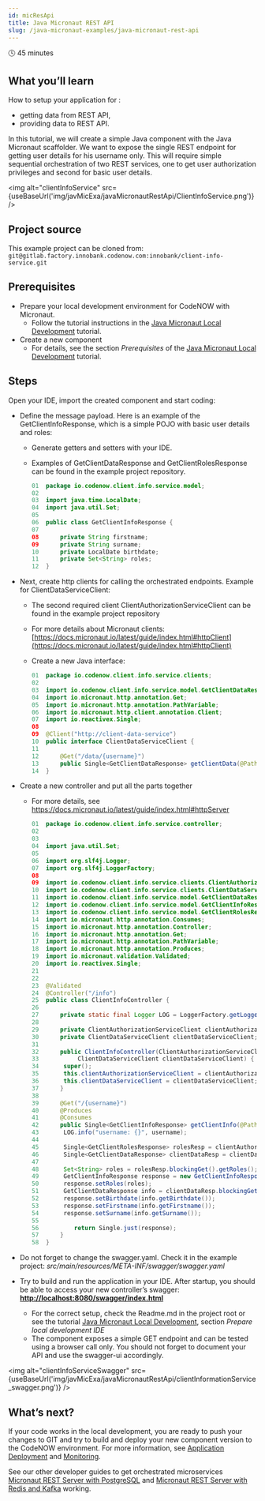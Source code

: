 ```yaml
---
id: micResApi
title: Java Micronaut REST API
slug: /java-micronaut-examples/java-micronaut-rest-api
---
```



🕓 45 minutes

## What you’ll learn

How to setup your application for : 

- getting data from REST API, 
- providing data to REST API.

In this tutorial, we will create a simple Java component with the Java Micronaut scaffolder. We want to expose the single REST endpoint for getting user details for his username only. This will require simple sequential orchestration of two REST services, one to get user authorization privileges and second for basic user details. 

<img alt="clientInfoService" src={useBaseUrl('img/javMicExa/javaMicronautRestApi/ClientInfoService.png')} />

## Project source

This example project can be cloned from: ```git@gitlab.factory.innobank.codenow.com:innobank/client-info-service.git```

## Prerequisites

- Prepare your local development environment for CodeNOW with Micronaut. 
  - Follow the tutorial instructions in the [Java Micronaut Local Development](../locDevWitCodNow/locDev/) tutorial.
- Create a new component
  - For details, see the section *Prerequisites* of the [Java Micronaut Local Development](../locDevWitCodNow/locDev/) tutorial.

## Steps

Open your IDE, import the created component and start coding:

- Define the message payload. Here is an example of the GetClientInfoResponse, which is a simple POJO with basic user details and roles:
  - Generate getters and setters with your IDE.
  - Examples of GetClientDataResponse and GetClientRolesResponse can be found in the example project repository.

    ```java
    01  package io.codenow.client.info.service.model;
    02   
    03  import java.time.LocalDate;
    04  import java.util.Set;
    05   
    06  public class GetClientInfoResponse {
    07 
    08      private String firstname;
    09      private String surname;
    10      private LocalDate birthdate;
    11      private Set<String> roles;
    12  }
    ```

- Next, create http clients for calling the orchestrated endpoints. Example for ClientDataServiceClient:
  - The second required client ClientAuthorizationServiceClient can be found in the example project repository
  - For more details about Micronaut clients: [https://docs.micronaut.io/latest/guide/index.html#httpClient](https://docs.micronaut.io/latest/guide/index.html#httpClient)
  - Create a new Java interface:

    ```java
    01  package io.codenow.client.info.service.clients;
    02 
    03  import io.codenow.client.info.service.model.GetClientDataResponse;
    04  import io.micronaut.http.annotation.Get;
    05  import io.micronaut.http.annotation.PathVariable;
    06  import io.micronaut.http.client.annotation.Client;
    07  import io.reactivex.Single;
    08 
    09  @Client("http://client-data-service")
    10  public interface ClientDataServiceClient {
    11 
    12      @Get("/data/{username}")
    13      public Single<GetClientDataResponse> getClientData(@PathVariable String username);
    14  }
    ```

- Create a new controller and put all the parts together
  - For more details, see https://docs.micronaut.io/latest/guide/index.html#httpServer

    ```java
    01  package io.codenow.client.info.service.controller;
    02 
    03 
    04  import java.util.Set;
    05 
    06  import org.slf4j.Logger;
    07  import org.slf4j.LoggerFactory;
    08 
    09  import io.codenow.client.info.service.clients.ClientAuthorizationServiceClient;
    10  import io.codenow.client.info.service.clients.ClientDataServiceClient;
    11  import io.codenow.client.info.service.model.GetClientDataResponse;
    12  import io.codenow.client.info.service.model.GetClientInfoResponse;
    13  import io.codenow.client.info.service.model.GetClientRolesResponse;
    14  import io.micronaut.http.annotation.Consumes;
    15  import io.micronaut.http.annotation.Controller;
    16  import io.micronaut.http.annotation.Get;
    17  import io.micronaut.http.annotation.PathVariable;
    18  import io.micronaut.http.annotation.Produces;
    19  import io.micronaut.validation.Validated;
    20  import io.reactivex.Single;
    21   
    22 
    23  @Validated
    24  @Controller("/info")
    25  public class ClientInfoController {
    26 
    27      private static final Logger LOG = LoggerFactory.getLogger(ClientInfoController.class);
    28     
    29      private ClientAuthorizationServiceClient clientAuthorizationServiceClient;
    30      private ClientDataServiceClient clientDataServiceClient;
    31     
    32      public ClientInfoController(ClientAuthorizationServiceClient clientAuthorizationServiceClient,
    33           ClientDataServiceClient clientDataServiceClient) {
    34       super();
    35       this.clientAuthorizationServiceClient = clientAuthorizationServiceClient;
    36       this.clientDataServiceClient = clientDataServiceClient;
    37      }
    38 
    39      @Get("/{username}")
    40      @Produces
    41      @Consumes
    42      public Single<GetClientInfoResponse> getClientInfo(@PathVariable String username) {
    43       LOG.info("username: {}", username);
    44 
    45       Single<GetClientRolesResponse> rolesResp = clientAuthorizationServiceClient.getClientRoles(username);
    46       Single<GetClientDataResponse> clientDataResp = clientDataServiceClient.getClientData(username);
    47      
    48       Set<String> roles = rolesResp.blockingGet().getRoles();
    49       GetClientInfoResponse response = new GetClientInfoResponse();
    50       response.setRoles(roles);
    51       GetClientDataResponse info = clientDataResp.blockingGet();
    52       response.setBirthdate(info.getBirthdate());
    53       response.setFirstname(info.getFirstname());
    54       response.setSurname(info.getSurname());
    55 
    56          return Single.just(response);
    57      }
    58  }
    ```

- Do not forget to change the swagger.yaml. Check it in the example project: *src/main/resources/META-INF/swagger/swagger.yaml*
- Try to build and run the application in your IDE. After startup, you should be able to access your new controller’s swagger: **[http://localhost:8080/swagger/index.html](http://localhost:8080/swagger/index.html)**
  - For the correct setup, check the Readme.md in the project root or see the tutorial [Java Micronaut Local Development](../locDevWitCodNow/locDev/), section *Prepare local development IDE*
  - The component exposes a simple GET endpoint and can be tested using a browser call only. You should not forget to document your API and use the swagger-ui accordingly.

<img alt="clientInfoServiceSwagger" src={useBaseUrl('img/javMicExa/javaMicronautRestApi/clientInformationService_swagger.png')} />

## What’s next?

If your code works in the local development, you are ready to push your changes to GIT and try to build and deploy your new component version to the CodeNOW environment. For more information, see [Application Deployment](../admMan/depApp/) and [Monitoring](../admMan/depMon/).

See our other developer guides to get orchestrated microservices [Micronaut REST Server with PostgreSQL](../javMicExa/micResSerPosSQL/) and [Micronaut REST Server with Redis and Kafka](../javMicExa/micResSerRedAndKaf/) working.


